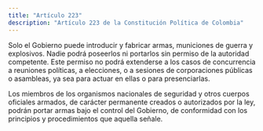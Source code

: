 ```yaml
---
title: "Artículo 223"
description: "Artículo 223 de la Constitución Política de Colombia"
---
```


Solo el Gobierno puede introducir y fabricar armas, municiones de guerra y explosivos. Nadie podrá poseerlos ni portarlos sin permiso de la autoridad competente. Este permiso no podrá extenderse a los casos de concurrencia a reuniones políticas, a elecciones, o a sesiones de corporaciones públicas o asambleas, ya sea para actuar en ellas o para presenciarlas. 

Los miembros de los organismos nacionales de seguridad y otros cuerpos oficiales armados, de carácter permanente creados o autorizados por la ley, podrán portar armas bajo el control del Gobierno, de conformidad con los principios y procedimientos que aquella señale.
